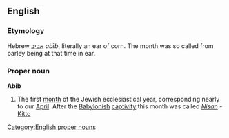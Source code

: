 ==English==

===Etymology===
Hebrew [[אביב|אביב]] ''abīb'', literally an ear of corn. The month was so called from barley being at that time in ear.

===Proper noun===
'''Abib'''

# The first [[month]] of the Jewish ecclesiastical year, corresponding nearly to our [[April]]. After the [[Babylonish]] [[captivity]] this month was called ''[[Nisan]]'' - [[Kitto]]

[[Category:English proper nouns]]